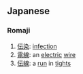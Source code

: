 == Japanese ==
=== Romaji ===
{{ja-noun|r|hira=でんせん|hidx=てんせん'}}
#[[伝染]]: [[infection]]
#[[電線]]: an [[electric]] [[wire]]
#[[伝線]]: a [[run]] in [[tight]]s